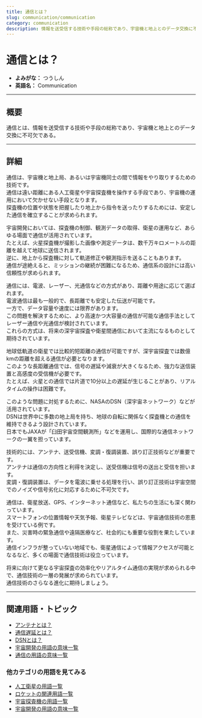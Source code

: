 ```yaml
---
title: 通信とは？
slug: communication/communication
category: communication
description: 情報を送受信する技術や手段の総称であり、宇宙機と地上とのデータ交換に不可欠である通信について、その定義や用語の意味について解説します
---
```



<Head>
  <script type="application/ld+json">
    {`{
      "@context": "https://schema.org",
      "@type": "DefinedTerm",
      "name": "通信",
      "inDefinedTermSet": "https://www.space-portal.org",
      "termCode": "communication/communication",
      "description": "情報を送受信する技術や手段の総称であり、宇宙機と地上とのデータ交換に不可欠である通信について、その定義や用語の意味及びその内容について解説します",
      "url": "https://www.space-portal.org/docs/communication/communication"
    }`}
  </script>
</Head>

# 通信とは？

- **よみがな：** つうしん  
- **英語名：** Communication  

---

## 概要

通信とは、情報を送受信する技術や手段の総称であり、宇宙機と地上とのデータ交換に不可欠である。

---

## 詳細

通信は、宇宙機と地上局、あるいは宇宙機同士の間で情報をやり取りするための技術です。  
通信は遠い距離にある人工衛星や宇宙探査機を操作する手段であり、宇宙機の運用において欠かせない手段となります。  
探査機の位置や状態を把握したり地上から指令を送ったりするためには、安定した通信を確立することが求められます。

宇宙開発においては、探査機の制御、観測データの取得、衛星の運用など、あらゆる場面で通信が活用されています。  
たとえば、火星探査機が撮影した画像や測定データは、数千万キロメートルの距離を越えて地球に送信されます。  
逆に、地上から探査機に対して軌道修正や観測指示を送ることもあります。  
通信が途絶えると、ミッションの継続が困難になるため、通信系の設計には高い信頼性が求められます。  

通信には、電波、レーザー、光通信などの方式があり、距離や用途に応じて選ばれます。  
電波通信は最も一般的で、長距離でも安定した伝送が可能です。  
一方で、データ容量や速度には限界があります。  
この問題を解決するために、より高速かつ大容量の通信が可能な通信手法としてレーザー通信や光通信が検討されています。  
これらの方式は、将来の深宇宙探査や衛星間通信において主流になるものとして期待されています。  

地球低軌道の衛星では比較的短距離の通信が可能ですが、深宇宙探査では数億kmの距離を超える通信が必要となります。  
このような長距離通信では、信号の遅延や減衰が大きくなるため、強力な送信装置と高感度の受信機が必要です。  
たとえば、火星との通信では片道で10分以上の遅延が生じることがあり、リアルタイムの操作は困難です。  

このような問題に対処するために、NASAのDSN（深宇宙ネットワーク）などが活用されています。  
DSNは世界中に多数の地上局を持ち、地球の自転に関係なく探査機との通信を維持できるよう設計されています。  
日本でもJAXAが「臼田宇宙空間観測所」などを運用し、国際的な通信ネットワークの一翼を担っています。  

技術的には、アンテナ、送受信機、変調・復調装置、誤り訂正技術などが重要です。  
アンテナは通信の方向性と利得を決定し、送受信機は信号の送出と受信を担います。  
変調・復調装置は、データを電波に乗せる処理を行い、誤り訂正技術は宇宙空間でのノイズや信号劣化に対応するために不可欠です。  

通信は、衛星放送、GPS、インターネット通信など、私たちの生活にも深く関わっています。  
スマートフォンの位置情報や天気予報、衛星テレビなどは、宇宙通信技術の恩恵を受けている例です。  
また、災害時の緊急通信や遠隔医療など、社会的にも重要な役割を果たしています。  
通信インフラが整っていない地域でも、衛星通信によって情報アクセスが可能となるなど、多くの場面で通信技術は役立っています。  

将来に向けて更なる宇宙探査の効率化やリアルタイム通信の実現が求められる中で、通信技術の一層の発展が求められています。  
通信技術のさらなる進化に期待しましょう。

---

## 関連用語・トピック

- [アンテナとは？](/communication/technology/antenna)
- [通信遅延とは？](/communication/technology/communication-delay)
- [DSNとは？](/communication/system/dsn)
- [宇宙開発の用語の意味一覧](/category/glossary)
- [通信の用語の意味一覧](/category/communication)

### 他カテゴリの用語を見てみる
- [人工衛星の用語一覧](/category/satellite)
- [ロケットの関連用語一覧](/category/rocket)
- [宇宙探査機の用語一覧](/category/explorer)
- [宇宙開発の用語の意味一覧](/category/glossary)
